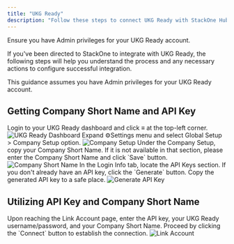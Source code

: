 ```yaml
---
title: "UKG Ready"
description: "Follow these steps to connect UKG Ready with StackOne Hub successfully."
---
```



<Warning>
  Ensure you have Admin privileges for your UKG Ready account.
</Warning>

If you've been directed to StackOne to integrate with UKG Ready, the following steps will help you understand the process and any necessary actions to configure successful integration.

This guidance assumes you have Admin privileges for your UKG Ready account.

## Getting Company Short Name and API Key

<Steps>
  <Step title="Login to UKG Ready dashboard">
    Login to your UKG Ready dashboard and click ≡ at the top-left corner.
    <Frame>
      <img className='rounded-md' style={{ margin: '0 auto', border: '1px solid #efefef' }} alt="UKG Ready Dashboard" src="/images/ukgready/image1.png" />
    </Frame>
  </Step>

  <Step title="Navigate to Company Setup">
    Expand ⚙️Settings menu and select Global Setup > Company Setup option.
    <Frame>
      <img className='rounded-md' style={{ margin: '0 auto', border: '1px solid #efefef' }} alt="Company Setup" src="/images/ukgready/image2.png" />
    </Frame>
  </Step>

  <Step title="Copy Company Short Name">
    Under the Company Setup, copy your Company Short Name. If it is not available in that section, please enter the Company Short Name and click `Save` button.
    <Frame>
      <img className='rounded-md' style={{ margin: '0 auto', border: '1px solid #efefef' }} alt="Company Short Name" src="/images/ukgready/image3.png" />
    </Frame>
  </Step>

  <Step title="Generate API Key">
    In the Login Info tab, locate the API Keys section. If you don't already have an API key, click the `Generate` button. Copy the generated API key to a safe place.
    <Frame>
      <img className='rounded-md' style={{ margin: '0 auto', border: '1px solid #efefef' }} alt="Generate API Key" src="/images/ukgready/image4.png" />
    </Frame>
  </Step>
</Steps>

## Utilizing API Key and Company Short Name

<Steps>
  <Step title="Link Account">
    Upon reaching the Link Account page, enter the API key, your UKG Ready username/password, and your Company Short Name. Proceed by clicking the `Connect` button to establish the connection.
    <Frame>
      <img className='rounded-md' style={{ margin: '0 auto', border: '1px solid #efefef' }} alt="Link Account" src="/images/ukgready/image5.png" />
    </Frame>
  </Step>
</Steps>

<IntegrationFooter />
